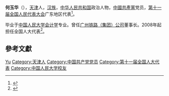 '''何玉华'''（{{bd|1953年|5月|||H何}}），[[天津|天津]]人，[[汉族|汉族]]，[[中华人民共和国|中华人民共和国]]政治人物，[[中國共產黨|中國共產黨]]党员，[[第十一届全国人民代表大会|第十一届全国人民代表大会]]广东地区代表<ref>{{cite web|author=新华网|title=第十一届全国人大代表|url=http://news.xinhuanet.com/ziliao/2008-03/03/content_7708230.htm?node=36628|publisher=新华网|accessdate=2014-01-07|archive-date=2014-01-10|archive-url=https://web.archive.org/web/20140110211415/http://news.xinhuanet.com/ziliao/2008-03/03/content_7708230.htm?node=36628|dead-url=no}}</ref>。

毕业于[[中国人民大学|中国人民大学]][[会计学|会计学]]专业。曾任[[广州铁路（集团）公司|广州铁路（集团）公司]]董事长。2008年起担任全国人大代表<ref>{{cite news|title=全国人大代表信息-何玉华|url=http://210.82.31.1:8084/delegate/viewDelegate.action?dbid=111849|accessdate=2013-04-05|newspaper=全国人大网|archive-url=https://web.archive.org/web/20140522052933/http://www.npc.gov.cn/delegate/viewDelegate.action?dbid=111849|archive-date=2014-05-22|dead-url=yes}}</ref>。

== 參考文獻 ==
{{reflist}}

{{中华全国总工会第十六届执行委员会}}

{{Authority control}}
{{DEFAULTSORT:He何}}
[[Category:何姓|Yu]]
[[Category:天津人|Category:天津人]]
[[Category:中国共产党党员|Category:中国共产党党员]]
[[Category:第十一届全国人大代表|Category:第十一届全国人大代表]]
[[Category:中国人民大学校友|Category:中国人民大学校友]]